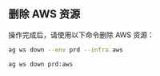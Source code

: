 ## 删除 AWS 资源

操作完成后，请使用以下命令删除 AWS 资源：

<CodeGroup>

```bash terminal
ag ws down --env prd --infra aws
```

```bash shorthand
ag ws down prd:aws
```

</CodeGroup>